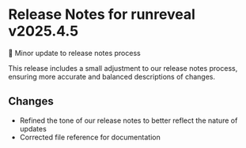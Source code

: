 # Release Notes for runreveal v2025.4.5

📝 Minor update to release notes process

This release includes a small adjustment to our release notes process, ensuring more accurate and balanced descriptions of changes.

## Changes
* Refined the tone of our release notes to better reflect the nature of updates
* Corrected file reference for documentation
